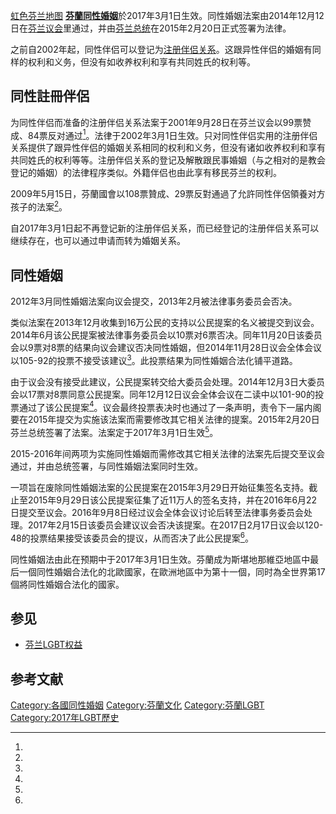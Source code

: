 [[file:LGBT_flag_map_of_Finland.svg|虹色芬兰地图]]
{{SSU}}
'''[[芬蘭|芬蘭]][[同性婚姻|同性婚姻]]'''於2017年3月1日生效。同性婚姻法案由2014年12月12日在[[芬兰议会|芬兰议会]]里通过，并由[[芬兰总统|芬兰总统]]在2015年2月20日正式签署为法律。

之前自2002年起，同性伴侣可以登记为[[民事结合|注册伴侣关系]]。这跟异性伴侣的婚姻有同样的权利和义务，但没有如收养权利和享有共同姓氏的权利等。

{{stack|[[Image:Same-sex marriage map Europe detailed.svg|thumb|280px|'''歐洲同性結合關係現狀'''
{{legend|#002255|承認同性婚姻}}
{{legend|#00ffde|承认外国婚姻}}
{{legend|#0066FF|其他类型同性伴侣关系}}
{{legend|#AACCFF|非注册同居}}
{{legend|#cccccc|不承认}}
{{legend|#D40000|宪法限定婚姻为异性夫妇}}]]}}

== 同性註冊伴侶 ==
为同性伴侣而准备的注册伴侣关系法案于2001年9月28日在芬兰议会以99票赞成、84票反对通过<ref name="注册伴侣"/>。法律于2002年3月1日生效。只对同性伴侣实用的注册伴侣关系提供了跟异性伴侣的婚姻关系相同的权利和义务，但没有诸如收养权利和享有共同姓氏的权利等等。注册伴侣关系的登记及解散跟民事婚姻（与之相对的是教会登记的婚姻）的法律程序类似。外籍伴侣也由此享有移民芬兰的权利。

2009年5月15日，芬蘭國會以108票贊成、29票反對通過了允許同性伴侶領養对方孩子的法案<ref name="pinknews"/>。

自2017年3月1日起不再登记新的注册伴侣关系，而已经登记的注册伴侣关系可以继续存在，也可以通过申请而转为婚姻关系。

== 同性婚姻 ==
2012年3月同性婚姻法案向议会提交，2013年2月被法律事务委员会否决。

类似法案在2013年12月收集到16万公民的支持以公民提案的名义被提交到议会。2014年6月该公民提案被法律事务委员会以10票对6票否决。同年11月20日该委员会以9票对8票的结果向议会建议否决同性婚姻，但2014年11月28日议会全体会议以105-92的投票不接受该建议<ref name="yle20141128"/>。此投票结果为同性婚姻合法化铺平道路。

由于议会没有接受此建议，公民提案转交给大委员会处理。2014年12月3日大委员会以17票对8票同意公民提案。同年12月12日议会全体会议在二读中以101-90的投票通过了该公民提案<ref name="eduskunta"/>。议会最终投票表决时也通过了一条声明，责令下一届内阁要在2015年提交为实施该法案而需要修改其它相关法律的提案。2015年2月20日芬兰总统签署了法案。法案定于2017年3月1日生效<ref name="eduskunta"/>。

2015-2016年间两项为实施同性婚姻而需修改其它相关法律的法案先后提交至议会通过，并由总统签署，与同性婚姻法案同时生效。

一项旨在废除同性婚姻法案的公民提案在2015年3月29日开始征集签名支持。截止至2015年9月29日该公民提案征集了近11万人的签名支持，并在2016年6月22日提交至议会。2016年9月8日经过议会全体会议讨论后转至法律事务委员会处理。2017年2月15日该委员会建议议会否决该提案。在2017日2月17日议会以120-48的投票结果接受该委员会的提议，从而否决了此公民提案<ref name="yle20170217"/>。

同性婚姻法由此在预期中于2017年3月1日生效。芬蘭成为斯堪地那維亞地區中最后一個同性婚姻合法化的北歐國家，在歐洲地區中为第十一個，同时為全世界第17個將同性婚姻合法化的國家。

== 参见 ==
* [[芬兰LGBT权益|芬兰LGBT权益]]

== 参考文献 ==
{{Reflist|30em|refs=
<ref name="注册伴侣">{{cite web | url = http://www2.hs.fi/english/archive/news.asp?id=20010928IE9 | title = Parliament narrowly passes law allowing same-sex registration | quote = 存档于web.archive.org | language = en | publisher = Helsingin Sanomat (International Edition) | date = 2001-09-28 | accessdate = 2017-03-05 | deadurl = yes | archiveurl = https://web.archive.org/web/20160112010242/http://www2.hs.fi/english/archive/news.asp?id=20010928IE9 | archivedate = 2016-01-12 }}</ref>

<ref name="pinknews">{{cite web | url = http://www.pinknews.co.uk/2009/05/15/finland-allows-gay-couples-to-adopt-partners-children/ | title = Finland allows gay couples to adopt partner's children | language = en | publisher = pinknews.co.uk | date = 2009-05-15 | accessdate = 2017-03-05 }}</ref>

<ref name="yle20141128">{{cite web | url = http://yle.fi/uutiset/osasto/news/finnish_parliament_approves_same-sex_marriage/7657759 | title = Finnish Parliament approves same-sex marriage | language = en | publisher = Yle | date = 2014-11-28 | accessdate = 2017-03-05 }}</ref>

<ref name="eduskunta">{{cite web | url = https://www.eduskunta.fi/EN/tiedotteet/Pages/Parliament%20Approves%20Equal%20Marriage%20Rights.aspx | title = Parliament Approves Equal Marriage Rights | language = en | publisher = eduskunta.fi | date = 2014-12-12 | accessdate = 2017-03-05 }}</ref>

<ref name="yle20170217">{{cite web | url = http://yle.fi/uutiset/osasto/news/finnish_parliament_votes_down_bid_to_repeal_same-sex_marriage/9466357 | title = Finnish Parliament votes down bid to repeal same-sex marriage | language = en | publisher = Yle | date = 2017-02-17 | accessdate = 2017-03-05 }}</ref>
}}
{{欧洲题目|同性婚姻}}
{{Status of same-sex unions}}

[[Category:各國同性婚姻|Category:各國同性婚姻]]
[[Category:芬蘭文化|Category:芬蘭文化]]
[[Category:芬蘭LGBT|Category:芬蘭LGBT]]
[[Category:2017年LGBT歷史|Category:2017年LGBT歷史]]